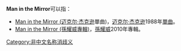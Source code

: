 '''Man in the Mirror'''可以指：

* [[镜中人|Man in the Mirror (]][[迈克尔·杰克逊|迈克尔·杰克逊]]單曲)，[[迈克尔·杰克逊|迈克尔·杰克逊]]1988年[[單曲|單曲]]。
* [[Man_in_the_Mirror_(孫耀威專輯)|Man in the Mirror (孫耀威專輯)]]，[[孫耀威|孫耀威]]2010年專輯。

{{disambig|Cat=作品消歧义}}

[[Category:非中文名称消歧义|Category:非中文名称消歧义]]